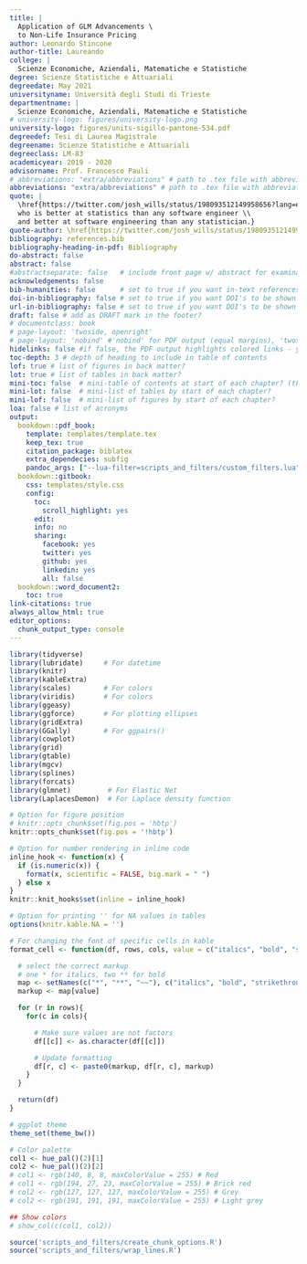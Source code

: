 ```yaml
---
title: |
  Application of GLM Advancements \
  to Non-Life Insurance Pricing
author: Leonardo Stincone
author-title: Laureando
college: |
  Scienze Economiche, Aziendali, Matematiche e Statistiche
degree: Scienze Statistiche e Attuariali
degreedate: May 2021
universityname: Università degli Studi di Trieste
departmentname: |
  Scienze Economiche, Aziendali, Matematiche e Statistiche
# university-logo: figures/university-logo.png
university-logo: figures/units-sigillo-pantone-534.pdf
degreedef: Tesi di Laurea Magistrale
degreename: Scienze Statistiche e Attuariali
degreeclass: LM-83
academicyear: 2019 - 2020
advisorname: Prof. Francesco Pauli
# abbreviations: "extra/abbreviations" # path to .tex file with abbreviations
abbreviations: "extra/abbreviations" # path to .tex file with abbreviations
quote: |
  \href{https://twitter.com/josh_wills/status/198093512149958656?lang=en}{The data scientist is a person \\
  who is better at statistics than any software engineer \\
  and better at software engineering than any statistician.}
quote-author: \href{https://twitter.com/josh_wills/status/198093512149958656?lang=en}{Josh Wills}
bibliography: references.bib
bibliography-heading-in-pdf: Bibliography
do-abstract: false
abstract: false
#abstractseparate: false   # include front page w/ abstract for examination schools?
acknowledgements: false
bib-humanities: false      # set to true if you want in-text references formatted as author-year
doi-in-bibliography: false # set to true if you want DOI's to be shown in the bibliography
url-in-bibliography: false # set to true if you want DOI's to be shown in the bibliography. By default, it is linked under the publication name.
draft: false # add as DRAFT mark in the footer?
# documentclass: book
# page-layout: 'twoside, openright'
# page-layout: 'nobind' #'nobind' for PDF output (equal margins), 'twoside' for two-sided binding (mirror margins and blank pages), leave blank for one-sided binding (left margin > right margin)
hidelinks: false #if false, the PDF output highlights colored links - you will probably want to set this to true for PDF version you wish to physically print
toc-depth: 3 # depth of heading to include in table of contents
lof: true # list of figures in back matter?
lot: true # list of tables in back matter?
mini-toc: false  # mini-table of contents at start of each chapter? (this just prepares it; you must also add \minitoc after the chapter titles)
mini-lot: false  # mini-list of tables by start of each chapter?
mini-lof: false  # mini-list of figures by start of each chapter?
loa: false # list of acronyms
output:
  bookdown::pdf_book:
    template: templates/template.tex
    keep_tex: true
    citation_package: biblatex
    extra_dependecies: subfig
    pandoc_args: ["--lua-filter=scripts_and_filters/custom_filters.lua"]
  bookdown::gitbook:
    css: templates/style.css
    config:
      toc:
        scroll_highlight: yes
      edit:
      info: no
      sharing:
        facebook: yes
        twitter: yes
        github: yes
        linkedin: yes
        all: false
  bookdown::word_document2:
    toc: true   
link-citations: true
always_allow_html: true
editor_options: 
  chunk_output_type: console
---
```



```r
library(tidyverse)
library(lubridate)     # For datetime
library(knitr)
library(kableExtra)
library(scales)        # For colors
library(viridis)       # For colors
library(ggeasy)
library(ggforce)       # For plotting ellipses
library(gridExtra)
library(GGally)        # For ggpairs()
library(cowplot)
library(grid)
library(gtable)
library(mgcv)
library(splines)
library(forcats)
library(glmnet)         # For Elastic Net
library(LaplacesDemon)  # For Laplace density function

# Option for figure position
# knitr::opts_chunk$set(fig.pos = 'hbtp')
knitr::opts_chunk$set(fig.pos = '!hbtp')

# Option for number rendering in inline code
inline_hook <- function(x) {
  if (is.numeric(x)) {
    format(x, scientific = FALSE, big.mark = " ")
  } else x
}
knitr::knit_hooks$set(inline = inline_hook)

# Option for printing '' for NA values in tables
options(knitr.kable.NA = '')

# For changing the font of specific cells in kable
format_cell <- function(df, rows, cols, value = c("italics", "bold", "strikethrough")){

  # select the correct markup
  # one * for italics, two ** for bold
  map <- setNames(c("*", "**", "~~"), c("italics", "bold", "strikethrough"))
  markup <- map[value]  

  for (r in rows){
    for(c in cols){

      # Make sure values are not factors
      df[[c]] <- as.character(df[[c]])

      # Update formatting
      df[r, c] <- paste0(markup, df[r, c], markup)
    }
  }

  return(df)
}

# ggplot theme
theme_set(theme_bw())

# Color palette
col1 <- hue_pal()(2)[1]
col2 <- hue_pal()(2)[2]
# col1 <- rgb(140, 8, 8, maxColorValue = 255) # Red
# col1 <- rgb(194, 27, 23, maxColorValue = 255) # Brick red
# col2 <- rgb(127, 127, 127, maxColorValue = 255) # Grey
# col2 <- rgb(191, 191, 191, maxColorValue = 255) # Light grey

## Show colors
# show_col(c(col1, col2))

```

```r
source('scripts_and_filters/create_chunk_options.R')
source('scripts_and_filters/wrap_lines.R')
```











